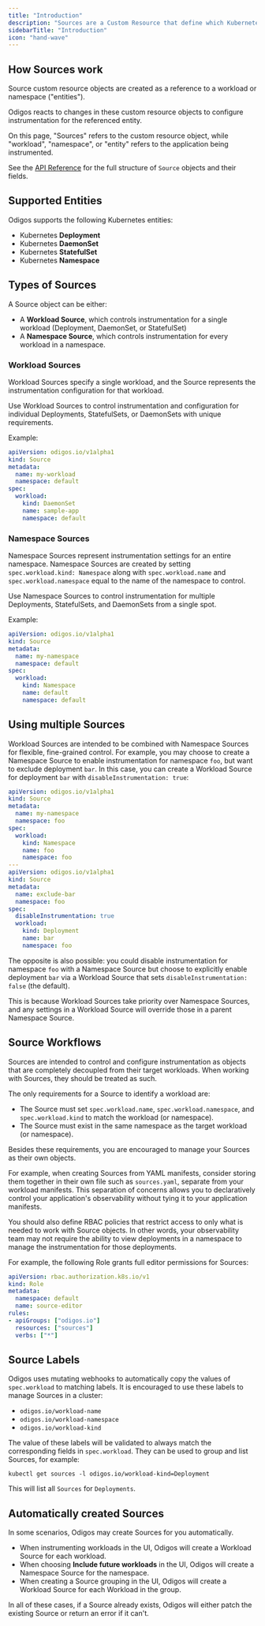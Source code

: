 ```yaml
---
title: "Introduction"
description: "Sources are a Custom Resource that define which Kubernetes workloads should be auto-instrumented by Odigos."
sidebarTitle: "Introduction"
icon: "hand-wave"
---
```


## How Sources work

Source custom resource objects are created as a reference to a workload or namespace ("entities").

Odigos reacts to changes in these custom resource objects to configure instrumentation for the referenced entity.

On this page, "Sources" refers to the custom resource object, while "workload", "namespace", or "entity" refers to the application
being instrumented.

See the [API Reference](/api-reference/odigos.io.v1alpha1#source) for the full structure of `Source` objects and their fields.

## Supported Entities

Odigos supports the following Kubernetes entities:

- Kubernetes **Deployment**
- Kubernetes **DaemonSet**
- Kubernetes **StatefulSet**
- Kubernetes **Namespace**

## Types of Sources

A Source object can be either:

* A **Workload Source**, which controls instrumentation for a single workload (Deployment, DaemonSet, or StatefulSet)
* A **Namespace Source**, which controls instrumentation for every workload in a namespace.

### Workload Sources

Workload Sources specify a single workload, and the Source represents the instrumentation configuration for that workload.

Use Workload Sources to control instrumentation and configuration for individual Deployments, StatefulSets, or DaemonSets
with unique requirements.

Example:

```yaml
apiVersion: odigos.io/v1alpha1
kind: Source
metadata:
  name: my-workload
  namespace: default
spec:
  workload:
    kind: DaemonSet
    name: sample-app
    namespace: default
```

### Namespace Sources

Namespace Sources represent instrumentation settings for an entire namespace. Namespace Sources are created by setting
`spec.workload.kind: Namespace` along with `spec.workload.name` and `spec.workload.namespace` equal to the name of the
namespace to control.

Use Namespace Sources to control instrumentation for multiple Deployments, StatefulSets, and DaemonSets from a
single spot.

Example:

```yaml
apiVersion: odigos.io/v1alpha1
kind: Source
metadata:
  name: my-namespace
  namespace: default
spec:
  workload:
    kind: Namespace
    name: default
    namespace: default
```

## Using multiple Sources

Workload Sources are intended to be combined with Namespace Sources for flexible, fine-grained control. For example,
you may choose to create a Namespace Source to enable instrumentation for namespace `foo`, but want to exclude deployment
`bar`. In this case, you can create a Workload Source for deployment `bar` with `disableInstrumentation: true`:

```yaml
apiVersion: odigos.io/v1alpha1
kind: Source
metadata:
  name: my-namespace
  namespace: foo
spec:
  workload:
    kind: Namespace
    name: foo
    namespace: foo
---
apiVersion: odigos.io/v1alpha1
kind: Source
metadata:
  name: exclude-bar
  namespace: foo
spec:
  disableInstrumentation: true
  workload:
    kind: Deployment
    name: bar
    namespace: foo
```

The opposite is also possible: you could disable instrumentation for namespace `foo` with a Namespace Source but
choose to explicitly enable deployment `bar` via a Workload Source that sets `disableInstrumentation: false` (the default).

This is because Workload Sources take priority over Namespace Sources, and any settings in a Workload
Source will override those in a parent Namespace Source.

## Source Workflows

Sources are intended to control and configure instrumentation as objects that are completely decoupled from their
target workloads. When working with Sources, they should be treated as such.

The only requirements for a Source to identify a workload are:

* The Source must set `spec.workload.name`, `spec.workload.namespace`, and `spec.workload.kind` to match the workload (or namespace).
* The Source must exist in the same namespace as the target workload (or namespace).

Besides these requirements, you are encouraged to manage your Sources as their own objects.

For example, when creating Sources from YAML manifests, consider storing them together in their own file
such as `sources.yaml`, separate from your workload manifests. This separation of concerns allows you
to declaratively control your application's observability without tying it to your application manifests.

You should also define RBAC policies that restrict access to only what is needed to work with Source objects.
In other words, your observability team may not require the ability to view deployments in a namespace to manage
the instrumentation for those deployments.

For example, the following Role grants full editor permissions for Sources:

```yaml
apiVersion: rbac.authorization.k8s.io/v1
kind: Role
metadata:
  namespace: default
  name: source-editor
rules:
- apiGroups: ["odigos.io"]
  resources: ["sources"]
  verbs: ["*"]
```

## Source Labels

Odigos uses mutating webhooks to automatically copy the values of `spec.workload` to matching labels. It is
encouraged to use these labels to manage Sources in a cluster:

- `odigos.io/workload-name`
- `odigos.io/workload-namespace`
- `odigos.io/workload-kind`

The value of these labels will be validated to always match the corresponding fields in `spec.workload`. They can be used to group and list Sources, for example:

```shell
kubectl get sources -l odigos.io/workload-kind=Deployment
```

This will list all `Sources` for `Deployments`.

## Automatically created Sources

In some scenarios, Odigos may create Sources for you automatically.

* When instrumenting workloads in the UI, Odigos will create a Workload Source for each workload.
* When choosing **Include future workloads** in the UI, Odigos will create a Namespace Source for the namespace.
* When creating a Source grouping in the UI, Odigos will create a Workload Source for each Workload in the group.

In all of these cases, if a Source already exists, Odigos will either patch the existing Source or
return an error if it can't.
